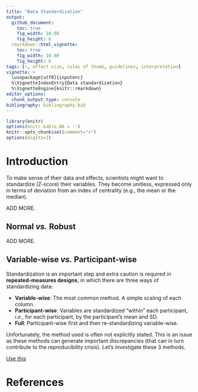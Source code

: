 ```yaml
---
title: "Data Standardization"
output: 
  github_document:
    toc: true
    fig_width: 10.08
    fig_height: 6
  rmarkdown::html_vignette:
    toc: true
    fig_width: 10.08
    fig_height: 6
tags: [r, effect size, rules of thumb, guidelines, interpretation]
vignette: >
  \usepackage[utf8]{inputenc}
  %\VignetteIndexEntry{Data standardization}
  %\VignetteEngine{knitr::rmarkdown}
editor_options: 
  chunk_output_type: console
bibliography: bibliography.bib
---
```



```r
library(knitr)
options(knitr.kable.NA = '')
knitr::opts_chunk$set(comment=">")
options(digits=2)
```

# Introduction

To make sense of their data and effects, scientists might want to standardize (Z-score) their variables. They become unitless, expressed only in terms of deviation from an index of centrality (e.g., the mean or the median).

ADD MORE.




## Normal *vs.* Robust

ADD MORE.

## Variable-wise *vs.* Participant-wise 

Standardization is an important step and extra caution is required in **repeated-measures designs**, in which there are three ways of standardizing data:

-   **Variable-wise**: The most common method. A simple scaling of each column.
-   **Participant-wise**: Variables are standardized "within" each participant, *i.e.*, for each participant, by the participant's mean and SD.
-   **Full**: Participant-wise first and then re-standardizing variable-wise.

Unfortunately, the method used is often not explicitly stated. This is an issue as these methods can generate important discrepancies (that can in turn contribute to the reproducibility crisis). Let's investigate these 3 methods.


[Use this](https://github.com/neuropsychology/psycho.R/blob/master/docs/_posts/preparation/published/standardize_grouped_df.Rmd)

<!-- **While the three standardization methods roughly present the same characteristics at a general level (mean 0 and SD 1) and a similar distribution, their values are very different and completely uncorrelated!** -->



<!-- As we can see, in our case, using **participant-wise standardization resulted in a significant (at *p* = .1) effect**! But keep in mind that *this is not always the case*. In can be the contrary, or generate very similar results. **No method is better or more justified, and its choice depends on the specific case, context, data and goal**. -->

<!-- ### Conclusion  -->

<!-- 1.  **Standardization can be useful in *some* cases and should be justified** -->
<!-- 2.  **Variable and Participant-wise standardization methods produce "in appearance" similar data** -->
<!-- 3.  **Variable and Participant-wise standardization can lead to different and uncorrelated results** -->
<!-- 4.  **The choice of the method can strongly influence the results and thus, should be explicitly stated** -->

<!-- We showed here yet another way of **sneakily tweaking the data** that can change the results. **To prevent its use for *p*-hacking, we can only support the generalization of open-data, open-analysis and preregistration**. -->

# References